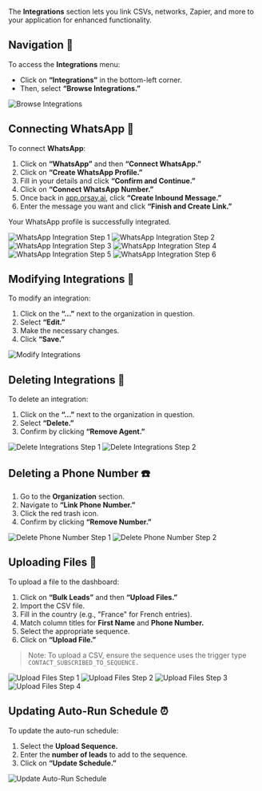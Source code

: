 The **Integrations** section lets you link CSVs, networks, Zapier, and more to your application for enhanced functionality.

## Navigation 🧭

To access the **Integrations** menu:

- Click on **“Integrations”** in the bottom-left corner.
- Then, select **“Browse Integrations.”**

<img src="/images/integrations/Capture_decran_2025-01-08_a_11.50.38.png" alt="Browse Integrations" />

## Connecting WhatsApp 📱

To connect **WhatsApp**:

1. Click on **“WhatsApp”** and then **“Connect WhatsApp.”**
2. Click on **“Create WhatsApp Profile.”**
3. Fill in your details and click **“Confirm and Continue.”**
4. Click on **“Connect WhatsApp Number.”**
5. Once back in [app.orsay.ai](http://app.orsay.ai/), click **“Create Inbound Message.”**
6. Enter the message you want and click **“Finish and Create Link.”**

Your WhatsApp profile is successfully integrated.

<img src="/images/integrations/Capture_decran_2025-01-08_a_11.52.09.png" alt="WhatsApp Integration Step 1" />
<img src="/images/integrations/Capture_decran_2025-01-08_a_11.52.25.png" alt="WhatsApp Integration Step 2" />
<img src="/images/integrations/Capture_decran_2025-01-08_a_11.52.34.png" alt="WhatsApp Integration Step 3" />
<img src="/images/integrations/Capture_decran_2025-01-08_a_11.52.44.png" alt="WhatsApp Integration Step 4" />
<img src="/images/integrations/Capture_decran_2025-01-08_a_11.52.55.png" alt="WhatsApp Integration Step 5" />
<img src="/images/integrations/Capture_decran_2025-01-08_a_11.53.07.png" alt="WhatsApp Integration Step 6" />

## Modifying Integrations 🔧

To modify an integration:

1. Click on the **“...”** next to the organization in question.
2. Select **“Edit.”**
3. Make the necessary changes.
4. Click **“Save.”**

<img src="/images/integrations/Capture_decran_2025-01-08_a_11.54.36.png" alt="Modify Integrations" />

## Deleting Integrations 🔗

To delete an integration:

1. Click on the **“...”** next to the organization in question.
2. Select **“Delete.”**
3. Confirm by clicking **“Remove Agent.”**

<img src="/images/integrations/Capture_decran_2025-01-08_a_11.54.53.png" alt="Delete Integrations Step 1" />
<img src="/images/integrations/Capture_decran_2025-01-08_a_11.55.02.png" alt="Delete Integrations Step 2" />

## Deleting a Phone Number ☎️

1. Go to the **Organization** section.
2. Navigate to **“Link Phone Number.”**
3. Click the red trash icon.
4. Confirm by clicking **“Remove Number.”**

<img src="/images/integrations/Capture_decran_2025-01-08_a_11.55.15.png" alt="Delete Phone Number Step 1" />
<img src="/images/integrations/Capture_decran_2025-01-08_a_11.55.24.png" alt="Delete Phone Number Step 2" />

## Uploading Files 📂

To upload a file to the dashboard:

1. Click on **“Bulk Leads”** and then **“Upload Files.”**
2. Import the CSV file.
3. Fill in the country (e.g., "France" for French entries).
4. Match column titles for **First Name** and **Phone Number.**
5. Select the appropriate sequence.
6. Click on **“Upload File.”**

> Note: To upload a CSV, ensure the sequence uses the trigger type `CONTACT_SUBSCRIBED_TO_SEQUENCE.`

<img src="/images/integrations/Capture_decran_2025-01-08_a_11.57.15.png" alt="Upload Files Step 1" />
<img src="/images/integrations/Capture_decran_2025-01-08_a_11.57.25.png" alt="Upload Files Step 2" />
<img src="/images/integrations/Capture_decran_2025-01-08_a_11.58.28.png" alt="Upload Files Step 3" />
<img src="/images/integrations/Capture_decran_2025-01-08_a_11.58.39.png" alt="Upload Files Step 4" />

## Updating Auto-Run Schedule ⏰

To update the auto-run schedule:

1. Select the **Upload Sequence.**
2. Enter the **number of leads** to add to the sequence.
3. Click on **“Update Schedule.”**

<img src="/images/integrations/Capture_decran_2025-01-08_a_11.59.16.png" alt="Update Auto-Run Schedule" />
